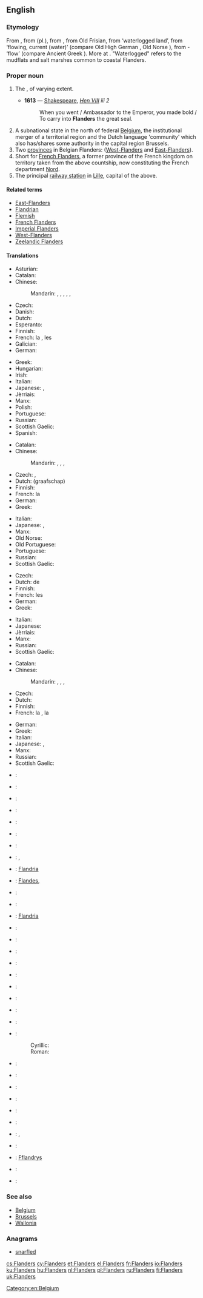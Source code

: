 ==English==
{{wikipedia|Flanders}}

===Etymology===
From {{etyl|fr|en}} {{term|Flandres|lang=fr}}, from {{etyl|nl|en}} {{term|Vlaanderen|lang=nl}} (pl.), from {{etyl|dum|en}} {{term|Vlander|lang=dum}}, from Old Frisian, from {{etyl|gem-pro|en}} {{term/t|gem-pro|*flaumdra}} ‘waterlogged land’, from {{term/t|gem-pro|*flaumaz}} ‘flowing, current (water)’ (compare Old High German {{term|weraltfloum|lang=goh||transitoriness of life}}, Old Norse {{term|flaumr|lang=non||eddy}}), from {{etyl|ine-pro|en}} {{term/t|ine-pro|*plow-m}}- ‘flow’ (compare Ancient Greek {{term||plŷma|dishwater, washing water}}). More at {{l|en|flow}}. "Waterlogged" refers to the mudflats and salt marshes common to coastal Flanders.

===Proper noun===
{{en-proper noun}}

# {{context|historical|lang=en}} The {{w|Flanders (county)|Countship of Flanders}}, of varying extent.
#* '''1613''' — [[Shakespeare]], ''[http://en.wikisource.org/wiki/The_Life_of_King_Henry_the_Eighth Hen VIII] iii 2''
#*: When you went / Ambassador to the Emperor, you made bold / To carry into '''Flanders''' the great seal.
# A subnational state in the north of federal [[Belgium]], the institutional merger of a territorial region and the Dutch language 'community' which also has/shares some authority in the capital region Brussels.
# Two [[province]]s in Belgian Flanders: ([[West-Flanders]] and [[East-Flanders]]).
# Short for [[French Flanders]], a former province of the French kingdom on territory taken from the above countship, now constituting the French department [[Nord]].
# The principal [[railway station]] in [[Lille]], capital of the above.

====Related terms====
* [[East-Flanders]]
* [[Flandrian]]
* [[Flemish]]
* [[French Flanders]]
* [[Imperial Flanders]]
* [[West-Flanders]]
* [[Zeelandic Flanders]]

====Translations====
{{trans-top|subnational state in the north of federal Belgium}}
* Asturian: {{t|ast|Flandes}}
* Catalan: {{t|ca|Flandes|m}}
* Chinese:
*: Mandarin: {{t+|cmn|佛蘭德|sc=Hani}}, {{t|cmn|佛兰德|tr=Fólándé|sc=Hani}}, {{t|cmn|弗蘭德|sc=Hani}}, {{t|cmn|弗兰德|tr=Fúlándé|sc=Hani}}, {{t|cmn|法蘭德斯區|sc=Hani}}, {{t|cmn|法兰德斯区|tr=Fǎlándésī|sc=Hani}}
* Czech: {{t+|cs|Vlámsko|n}}
* Danish: {{t|da|Flandern}}
* Dutch: {{t+|nl|Vlaanderen|n}}
* Esperanto: {{t|eo|Flandrio}}
* Finnish: {{t+|fi|Flanderi}}
* French: la {{t+|fr|Flandre|f}}, les {{t+|fr|Flandres|f-p}}
* Galician: {{t|gl|Flandres}}
* German: {{t+|de|Flandern|n}}
{{trans-mid}}
* Greek: {{t+|el|Φλάνδρα|f|tr=Flándra}}
* Hungarian: {{t+|hu|Flandria}}
* Irish: {{t|ga|Flóndras|m}}
* Italian: {{t|it|Fiandre}}
* Japanese: {{t|ja|フランデレン|tr=Furanderen }}, {{t|ja|フランドル|tr=Furandoru|sc=Jpan}}
* Jèrriais: {{t|roa-jer|Fliandres|f-p}}
* Manx: {{t|gv|Flandyryn|alt=Yn Flandyryn}}
* Polish: {{t+|pl|Flandria|f}}
* Portuguese: {{t|pt|Flandres}}
* Russian: {{t+|ru|Фландрия|f|tr=Flándrija}}
* Scottish Gaelic: {{t|gd|Flannras|m}}
* Spanish: {{t+|es|Flandes}}
{{trans-bottom}}

{{trans-top|historical county}}
* Catalan: {{t|ca|Flandes|m}}
* Chinese:
*: Mandarin: {{t+|cmn|佛蘭德|sc=Hani}}, {{t|cmn|佛兰德|tr=Fólándé|sc=Hani}}, {{t|cmn|弗蘭德|sc=Hani}}, {{t|cmn|弗兰德|tr=Fúlándé|sc=Hani}}
* Czech: {{t+|cs|Vlámsko|n}}, {{t|cs|Flandry|f-p}}
* Dutch: (graafschap) {{t+|nl|Vlaanderen|n}}
* Finnish: {{t+|fi|Flanderi}}
* French: la {{t+|fr|Flandre|f}}
* German: {{t+|de|Flandern|n}}
* Greek: {{t+|el|Φλάνδρα|f|tr=Flándra}}
{{trans-mid}}
* Italian: {{t|it|Fiandre}}
* Japanese: {{t|ja|フランドル|tr=Furandoru}}, {{t|ja|フランダース|tr=Furandāsu}}
* Manx: {{t|gv|Flandyryn|alt=Yn Flandyryn}}
* Old Norse: {{t|non|Flæmingjaland|n}}
* Old Portuguese: {{t|roa-ptg|Frandes}}
* Portuguese: {{t|pt|Flandres}}
* Russian: {{t+|ru|Фландрия|f|tr=Flándrija}}
* Scottish Gaelic: {{t|gd|Flannras|m}}
{{trans-bottom}}

{{trans-top|two provinces in Belgium}}
* Czech: {{t|cs|Flandry|f-p}}
* Dutch: de {{t|nl|Vlaanders|p}}
* Finnish: {{t+|fi|Flanderi}}
* French: les {{t+|fr|Flandres|f-p}}
* German: {{t+|de|Flandern|p}}
* Greek: {{t+|el|Φλάνδρα|f|tr=Flándra}}
{{trans-mid}}
* Italian: {{t|it|Fiandre}}
* Japanese: {{t|ja|フランデレン州|tr=Furanderen shū}}
* Jèrriais: {{t|roa-jer|Fliandres|f-p}}
* Manx: {{t|gv|Flandyryn|alt=Yn Flandyryn}}
* Russian: {{t+|ru|Фландрия|f|tr=Flándrija}}
* Scottish Gaelic: {{t|gd|Flannras|m}}
{{trans-bottom}}

{{trans-top|former province and region of northern France}}
* Catalan: {{t|ca|Flandes francès|m}}
* Chinese:
*: Mandarin: {{t+|cmn|佛蘭德|sc=Hani}}, {{t|cmn|佛兰德|tr=Fólándé|sc=Hani}}, {{t|cmn|弗蘭德|sc=Hani}}, {{t|cmn|弗兰德|tr=Fúlándé|sc=Hani}}
* Czech: {{t|cs|Flandry|f-p}}
* Dutch: {{t|nl|Frans-Vlaanderen|n}}
* Finnish: {{t+|fi|Flanderi}}
* French: la {{t+|fr|Flandre|f}}, la {{t|fr|Flandre française|f}}
{{trans-mid}}
* German: {{t+|de|Flandern|n}}
* Greek: {{t+|el|Φλάνδρα|f|tr=Flándra}}
* Italian: {{t|it|Fiandre}}
* Japanese: {{t|ja|フランドル|tr=Furandoru}}, {{t|ja|フランドル・フランセーズ|tr=Furandoru furansēzu}}
* Manx: {{t|gv|Flandyryn|alt=Yn Flandyryn}}
* Russian: {{t+|ru|Фландрия|f|tr=Flándrija}}
* Scottish Gaelic: {{t|gd|Flannras|m}}
{{trans-bottom}}

{{checktrans-top}}
* {{ttbc|af}}: {{t|af|Vlaandere}}
* {{ttbc|eu}}: {{t|eu|Flandria}}
* {{ttbc|br}}: {{t|br|Flandrez}}
* {{ttbc|bg}}: {{t|bg|Фламандия|f}}
* {{ttbc|co}}: {{t|co|Fiandria}}
* {{ttbc|da}}: {{t|da|Flandern}}
* {{ttbc|nds-nl}}: {{t|nds-nl|Vlaonderen}}
* {{ttbc|eo}}: {{t|eo|Flandrio}}, {{t|eo|Flandrujo}}
* {{ttbc|et}}: [[Flandria]]
* {{ttbc|gl}}: [[Flandes]], {{t|gl|Flandres}}
* {{ttbc|he}}: {{t|he|פלנדריה}}
* {{ttbc|is}}: {{t|is|Flæmingjaland}}
* {{ttbc|io}}: [[Flandria]]
* {{ttbc|id}}: {{t|id|Flandria}}
* {{ttbc|ko}}: {{t|ko|플란데런|sc=Hang}}
* {{ttbc|la}}: {{t|la|Flandria|f}}
* {{ttbc|lv}}: {{t|lv|Flandrija}}
* {{ttbc|lt}}: {{t|lt|Flandrija}}
{{trans-mid}}
* {{ttbc|no}}: {{t|no|Flandern}}
* {{ttbc|oc}}: {{t|oc|Flandra}}
* {{ttbc|pt}}: {{t|pt|Flandres}}
* {{ttbc|ro}}: {{t|ro|Flandra}}
* {{ttbc|sh}}:
*: Cyrillic: {{t|sh|Фландрија|sc=Cyrl}}
*: Roman: {{t|sh|Flandrija}}
* {{ttbc|sk}}: {{t|sk|Flámsko}}
* {{ttbc|sl}}: {{t|sl|Flandrija}}
* {{ttbc|es}}: {{t+|es|Flandes|m}}
* {{ttbc|sv}}: {{t|sv|Flandern}}
* {{ttbc|tr}}: {{t|tr|Flaman Ovası}}
* {{ttbc|uk}}: {{t|uk|Фландрія|f}}
* {{ttbc|vi}}: {{t|vi|Flăng-drơ}}, {{t|vi|xứ Flăng-drơ}}
* {{ttbc|wa}}: {{t|wa|Flande}}
* {{ttbc|cy}}: [[Fflandrys]]
* {{ttbc|vls}}: {{t|vls|Vloandern}}
* {{ttbc|fy}}: {{t|fy|Flaanderen}}
{{trans-bottom}}

===See also===
* [[Belgium]]
* [[Brussels]]
* [[Wallonia]]

===Anagrams===
* [[snarfled#English|snarfled]]

[[Category:en:Belgium]]

[[cs:Flanders]]
[[cy:Flanders]]
[[et:Flanders]]
[[el:Flanders]]
[[fr:Flanders]]
[[io:Flanders]]
[[ku:Flanders]]
[[hu:Flanders]]
[[nl:Flanders]]
[[pl:Flanders]]
[[ru:Flanders]]
[[fi:Flanders]]
[[uk:Flanders]]